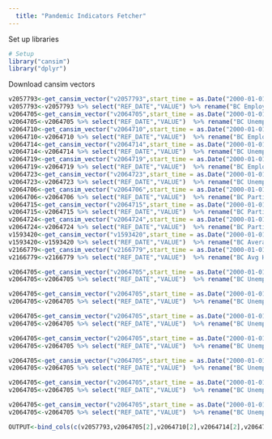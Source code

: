 ```yaml
---
  title: "Pandemic Indicators Fetcher"
---
```

  
  Set up libraries
```r
# Setup
library("cansim")
library("dplyr")

```

Download cansim vectors
```r
v2057793<-get_cansim_vector("v2057793",start_time = as.Date("2000-01-01"))
v2057793<-v2057793 %>% select("REF_DATE","VALUE") %>% rename("BC Employment, total" = "VALUE")
v2064705<-get_cansim_vector("v2064705",start_time = as.Date("2000-01-01"))
v2064705<-v2064705 %>% select("REF_DATE","VALUE")  %>% rename("BC Unemployment Rate" = "VALUE")
v2064710<-get_cansim_vector("v2064710",start_time = as.Date("2000-01-01"))
v2064710<-v2064710 %>% select("REF_DATE","VALUE")  %>% rename("BC Employment, Males" = "VALUE")
v2064714<-get_cansim_vector("v2064714",start_time = as.Date("2000-01-01"))
v2064714<-v2064714 %>% select("REF_DATE","VALUE")  %>% rename("BC Unemployment Rate, Males" = "VALUE")
v2064719<-get_cansim_vector("v2064719",start_time = as.Date("2000-01-01"))
v2064719<-v2064719 %>% select("REF_DATE","VALUE")  %>% rename("BC Employment, Females" = "VALUE")
v2064723<-get_cansim_vector("v2064723",start_time = as.Date("2000-01-01"))
v2064723<-v2064723 %>% select("REF_DATE","VALUE")  %>% rename("BC Unemployment Rate, Females" = "VALUE")
v2064706<-get_cansim_vector("v2064706",start_time = as.Date("2000-01-01"))
v2064706<-v2064706 %>% select("REF_DATE","VALUE")  %>% rename("BC Participation Rate" = "VALUE")
v2064715<-get_cansim_vector("v2064715",start_time = as.Date("2000-01-01"))
v2064715<-v2064715 %>% select("REF_DATE","VALUE")  %>% rename("BC Participation Rate, Males" = "VALUE")
v2064724<-get_cansim_vector("v2064724",start_time = as.Date("2000-01-01"))
v2064724<-v2064724 %>% select("REF_DATE","VALUE")  %>% rename("BC Participation Rate, Females" = "VALUE")
v1593420<-get_cansim_vector("v1593420",start_time = as.Date("2000-01-01"))
v1593420<-v1593420 %>% select("REF_DATE","VALUE")  %>% rename("BC Average Hourly Earnings, including OT, Hrly Workers" = "VALUE")
v2166779<-get_cansim_vector("v2166779",start_time = as.Date("2000-01-01"))
v2166779<-v2166779 %>% select("REF_DATE","VALUE")  %>% rename("BC Avg Hrly Wage Rate, Employees 15 yrs+" = "VALUE")

v2064705<-get_cansim_vector("v2064705",start_time = as.Date("2000-01-01"))
v2064705<-v2064705 %>% select("REF_DATE","VALUE")  %>% rename("BC Unemployment Rate" = "VALUE")

v2064705<-get_cansim_vector("v2064705",start_time = as.Date("2000-01-01"))
v2064705<-v2064705 %>% select("REF_DATE","VALUE")  %>% rename("BC Unemployment Rate" = "VALUE")

v2064705<-get_cansim_vector("v2064705",start_time = as.Date("2000-01-01"))
v2064705<-v2064705 %>% select("REF_DATE","VALUE")  %>% rename("BC Unemployment Rate" = "VALUE")

v2064705<-get_cansim_vector("v2064705",start_time = as.Date("2000-01-01"))
v2064705<-v2064705 %>% select("REF_DATE","VALUE")  %>% rename("BC Unemployment Rate" = "VALUE")

v2064705<-get_cansim_vector("v2064705",start_time = as.Date("2000-01-01"))
v2064705<-v2064705 %>% select("REF_DATE","VALUE")  %>% rename("BC Unemployment Rate" = "VALUE")

v2064705<-get_cansim_vector("v2064705",start_time = as.Date("2000-01-01"))
v2064705<-v2064705 %>% select("REF_DATE","VALUE")  %>% rename("BC Unemployment Rate" = "VALUE")

v2064705<-get_cansim_vector("v2064705",start_time = as.Date("2000-01-01"))
v2064705<-v2064705 %>% select("REF_DATE","VALUE")  %>% rename("BC Unemployment Rate" = "VALUE")

OUTPUT<-bind_cols(c(v2057793,v2064705[2],v2064710[2],v2064714[2],v2064719[2],v2064723[2],v2064706[2],v2064715[2],v2064724[2],v1593420[2],v2166779[2]))


```
